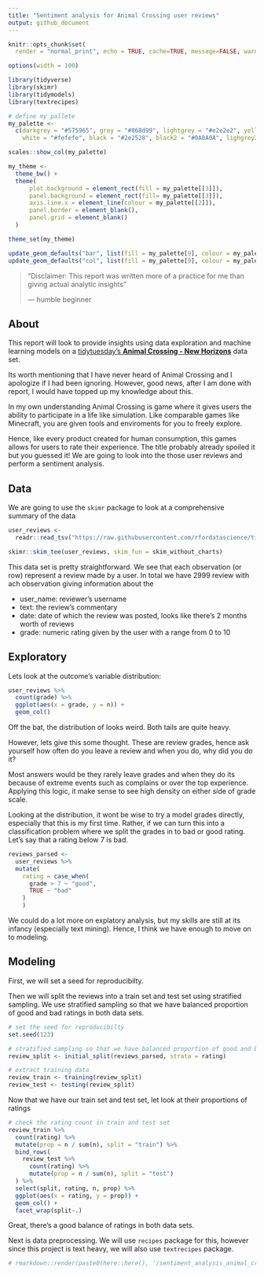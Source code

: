 ```yaml
---
title: "Sentiment analysis for Animal Crossing user reviews"
output: github_document
---
```


```r
knitr::opts_chunk$set(
  render = "normal_print", echo = TRUE, cache=TRUE, message=FALSE, warning=FALSE)

options(width = 100)

library(tidyverse)
library(skimr)
library(tidymodels)
library(textrecipes)

# define my pallete
my_palette <-
  c(darkgrey = "#575965", grey = "#868d99", lightgrey = "#e2e2e2", yellow = "#f5cc5a", 
    white = "#fefefe", black = "#2e2528", black2 = "#0A0A0A", lighgrey2 = "#5b5b5b", green = "#3986A6")

scales::show_col(my_palette)

my_theme <-
  theme_bw() +
  theme(
      plot.background = element_rect(fill = my_palette[[3]]),
      panel.background = element_rect(fill= my_palette[[3]]),
      axis.line.x = element_line(colour = my_palette[[2]]),
      panel.border = element_blank(),
      panel.grid = element_blank()
  )

theme_set(my_theme)

update_geom_defaults("bar", list(fill = my_palette[9], colour = my_palette[9]))
update_geom_defaults("col", list(fill = my_palette[9], colour = my_palette[9]))

```

> "Disclaimer: This report was written more of a practice for me than giving actual analytic insights"
> 
> --- humble beginner

## About

This report will look to provide insights using data exploration and machine learning models on a [tidytuesday's **Animal Crossing - New Horizons**](https://github.com/rfordatascience/tidytuesday/tree/master/data/2020/2020-05-05) data set. 

Its worth mentioning that I have never heard of Animal Crossing and I apologize if I had been ignoring. However, good news, after I am done with report, I would have topped up my knowledge about this. 

In my own understanding Animal Crossing is game where it gives users the ability to participate in a life like simulation. Like comparable games like Minecraft, you are given tools and enviroments for you to freely explore. 

Hence, like every product created for human consumption, this games allows for users to rate their experience. The title probably already spoiled it but you guessed it! We are going to look into the those user reviews and perform a sentiment analysis. 

## Data

We are going to use the `skimr` package to look at a comprehensive summary of the data

```r
user_reviews <- 
  readr::read_tsv("https://raw.githubusercontent.com/rfordatascience/tidytuesday/master/data/2020/2020-05-05/user_reviews.tsv")

skimr::skim_tee(user_reviews, skim_fun = skim_without_charts)

```

This data set is pretty straightforward. We see that each observation (or row) represent a review made by a user. In total we have 2999 review with ach observation giving information about the 

  - user_name: reviewer's username
  - text: the review's commentary
  - date: date of which the review was posted, looks like there's 2 months worth of reviews
  - grade: numeric rating given by the user with a range from 0 to 10


## Exploratory

Lets look at the outcome's variable distribution:

```r

user_reviews %>% 
  count(grade) %>% 
  ggplot(aes(x = grade, y = n)) +
  geom_col()


```

Off the bat, the distribution of looks weird. Both tails are quite heavy. 

However, lets give this some thought. These are review grades, hence ask yourself how often do you leave a review and when you do, why did you do it?

Most answers would be they rarely leave grades and when they do its because of extreme events such as complains or over the top experience. Applying this logic, it make sense to see high density on either side of grade scale. 

Looking at the distribution, it wont be wise to try a model grades directly, especially that this is my first time. Rather, if we can turn this into a classification problem where we split the grades in to bad or good rating. Let's say that a rating below 7 is bad. 

```r

reviews_parsed <-
  user_reviews %>% 
  mutate(
    rating = case_when(
      grade > 7 ~ "good",
      TRUE ~ "bad"
    )
    )

```

We could do a lot more on explatory analysis, but my skills are still at its infancy (especially text mining). Hence, I think we have enough to move on to modeling. 

## Modeling

First, we will set a seed for reproducibilty. 

Then we will split the reviews into a train set and test set using stratified sampling. We use stratified sampling so that we have balanced proportion of good and bad ratings in both data sets. 

```r
# set the seed for reproducibilty
set.seed(123)

# stratified sampling so that we have balanced proportion of good and bad ratings in both data sets
review_split <- initial_split(reviews_parsed, strata = rating) 

# extract training data
review_train <- training(review_split)
review_test <- testing(review_split)

```

Now that we have our train set and test set, let look at their proportions of ratings

```r

# check the rating count in train and test set
review_train %>% 
  count(rating) %>% 
  mutate(prop = n / sum(n), split = "train") %>% 
  bind_rows(
    review_test %>% 
      count(rating) %>% 
      mutate(prop = n / sum(n), split = "test")
  ) %>% 
  select(split, rating, n, prop) %>% 
  ggplot(aes(x = rating, y = prop)) +
  geom_col() +
  facet_wrap(split~.)

```


Great, there's a good balance of ratings in both data sets. 

Next is data preprocessing. We will use `recipes` package for this, however since this project is text heavy, we will also use `textrecipes` package. 

```r
# rmarkdown::render(paste0(here::here(), '/sentiment_analysis_animal_crossing/report.Rmd'), output_file = paste0(here::here(),'/sentiment_analysis_animal_crossing/README.md'), output_format = c("github_document"))
```

